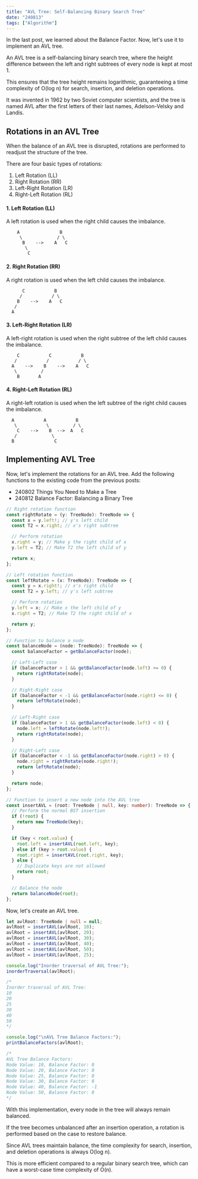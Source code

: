 ```yaml
---
title: "AVL Tree: Self-Balancing Binary Search Tree"
date: "240813"
tags: ["Algorithm"]
---
```


In the last post, we learned about the Balance Factor. Now, let's use it to implement an AVL tree.

An AVL tree is a self-balancing binary search tree, where the height difference between the left and right subtrees of every node is kept at most 1.

This ensures that the tree height remains logarithmic, guaranteeing a time complexity of O(log n) for search, insertion, and deletion operations.

It was invented in 1962 by two Soviet computer scientists, and the tree is named AVL after the first letters of their last names, Adelson-Velsky and Landis.

## Rotations in an AVL Tree

When the balance of an AVL tree is disrupted, rotations are performed to readjust the structure of the tree.

There are four basic types of rotations:

1. Left Rotation (LL)
2. Right Rotation (RR)
3. Left-Right Rotation (LR)
4. Right-Left Rotation (RL)

#### 1. Left Rotation (LL)

A left rotation is used when the right child causes the imbalance.

```
    A               B
     \             / \
      B    -->    A   C
       \
        C
```

#### 2. Right Rotation (RR)

A right rotation is used when the left child causes the imbalance.

```
      C           B
     /           / \
    B    -->    A   C
   /
  A
```

#### 3. Left-Right Rotation (LR)

A left-right rotation is used when the right subtree of the left child causes the imbalance.

```
    C           C           B
   /           /           / \
  A    -->    B    -->    A   C
   \         /
    B       A
```

#### 4. Right-Left Rotation (RL)

A right-left rotation is used when the left subtree of the right child causes the imbalance.

```
  A           A           B
   \           \         / \
    C    -->    B  -->  A   C
   /             \
  B               C
```

## Implementing AVL Tree

Now, let's implement the rotations for an AVL tree. Add the following functions to the existing code from the previous posts:

- 240802 Things You Need to Make a Tree
- 240812 Balance Factor: Balancing a Binary Tree

```typescript
// Right rotation function
const rightRotate = (y: TreeNode): TreeNode => {
  const x = y.left!; // y's left child
  const T2 = x.right; // x's right subtree

  // Perform rotation
  x.right = y; // Make y the right child of x
  y.left = T2; // Make T2 the left child of y

  return x;
};

// Left rotation function
const leftRotate = (x: TreeNode): TreeNode => {
  const y = x.right!; // x's right child
  const T2 = y.left; // y's left subtree

  // Perform rotation
  y.left = x; // Make x the left child of y
  x.right = T2; // Make T2 the right child of x

  return y;
};

// Function to balance a node
const balanceNode = (node: TreeNode): TreeNode => {
  const balanceFactor = getBalanceFactor(node);

  // Left-Left case
  if (balanceFactor > 1 && getBalanceFactor(node.left) >= 0) {
    return rightRotate(node);
  }

  // Right-Right case
  if (balanceFactor < -1 && getBalanceFactor(node.right) <= 0) {
    return leftRotate(node);
  }

  // Left-Right case
  if (balanceFactor > 1 && getBalanceFactor(node.left) < 0) {
    node.left = leftRotate(node.left!);
    return rightRotate(node);
  }

  // Right-Left case
  if (balanceFactor < -1 && getBalanceFactor(node.right) > 0) {
    node.right = rightRotate(node.right!);
    return leftRotate(node);
  }

  return node;
};

// Function to insert a new node into the AVL tree
const insertAVL = (root: TreeNode | null, key: number): TreeNode => {
  // Perform the normal BST insertion
  if (!root) {
    return new TreeNode(key);
  }

  if (key < root.value) {
    root.left = insertAVL(root.left, key);
  } else if (key > root.value) {
    root.right = insertAVL(root.right, key);
  } else {
    // Duplicate keys are not allowed
    return root;
  }

  // Balance the node
  return balanceNode(root);
};
```

Now, let's create an AVL tree.

```typescript
let avlRoot: TreeNode | null = null;
avlRoot = insertAVL(avlRoot, 10);
avlRoot = insertAVL(avlRoot, 20);
avlRoot = insertAVL(avlRoot, 30);
avlRoot = insertAVL(avlRoot, 40);
avlRoot = insertAVL(avlRoot, 50);
avlRoot = insertAVL(avlRoot, 25);

console.log("Inorder traversal of AVL Tree:");
inorderTraversal(avlRoot);

/*
Inorder traversal of AVL Tree:
10
20
25
30
40
50
*/

console.log("\nAVL Tree Balance Factors:");
printBalanceFactors(avlRoot);

/*
AVL Tree Balance Factors:
Node Value: 10, Balance Factor: 0
Node Value: 20, Balance Factor: 0
Node Value: 25, Balance Factor: 0
Node Value: 30, Balance Factor: 0
Node Value: 40, Balance Factor: -1
Node Value: 50, Balance Factor: 0
*/
```

With this implementation, every node in the tree will always remain balanced.

If the tree becomes unbalanced after an insertion operation, a rotation is performed based on the case to restore balance.

Since AVL trees maintain balance, the time complexity for search, insertion, and deletion operations is always O(log n).

This is more efficient compared to a regular binary search tree, which can have a worst-case time complexity of O(n).
